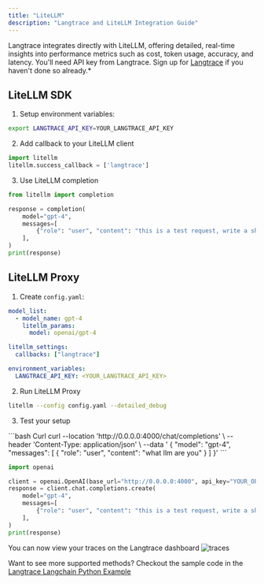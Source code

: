 ```yaml
---
title: "LiteLLM"
description: "Langtrace and LiteLLM Integration Guide"
---
```


Langtrace integrates directly with LiteLLM, offering detailed, real-time insights into performance metrics such as cost, token usage, accuracy, and latency.
<Note>You'll need API key from Langtrace. Sign up for [Langtrace](https://langtrace.ai) if you haven't done so already.*</Note>

## LiteLLM SDK
1. Setup environment variables:
```bash Shell
export LANGTRACE_API_KEY=YOUR_LANGTRACE_API_KEY
```
2. Add callback to your LiteLLM client
```python main.py
import litellm
litellm.success_callback = ['langtrace']
```

3. Use LiteLLM completion
```python main.py
from litellm import completion

response = completion(
    model="gpt-4",
    messages=[
        {"role": "user", "content": "this is a test request, write a short poem"}
    ],
)
print(response)
```

## LiteLLM Proxy
1. Create `config.yaml`:
```yaml config.yaml
model_list:
  - model_name: gpt-4
    litellm_params:
      model: openai/gpt-4

litellm_settings:
  callbacks: ["langtrace"]

environment_variables:
  LANGTRACE_API_KEY: <YOUR_LANGTRACE_API_KEY>
```


2. Run LiteLLM Proxy
```bash Shell
litellm --config config.yaml --detailed_debug
```

3. Test your setup
<CodeGroup>
```bash Curl
curl --location 'http://0.0.0.0:4000/chat/completions' \
    --header 'Content-Type: application/json' \
    --data ' {
    "model": "gpt-4",
    "messages": [
        {
        "role": "user",
        "content": "what llm are you"
        }
    ]
    }'
```

```python OpenAI v1.0.0+
import openai

client = openai.OpenAI(base_url="http://0.0.0.0:4000", api_key="YOUR_OPENAI_API_KEY")
response = client.chat.completions.create(
    model="gpt-4",
    messages=[
        {"role": "user", "content": "this is a test request, write a short poem"}
    ],
)
print(response)
```
</CodeGroup>


You can now view your traces on the Langtrace dashboard
![traces](/images/litellm.png)

Want to see more supported methods? Checkout the sample code in the [Langtrace Langchain Python Example](https://python.langchain.com/docs/get_started/installation/)